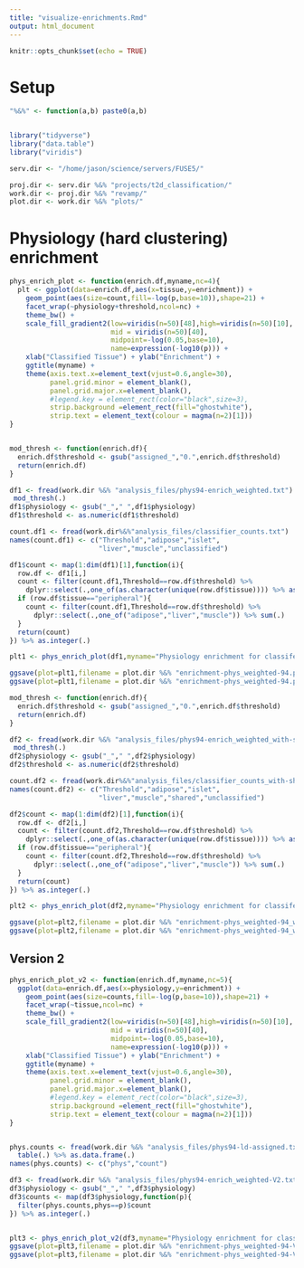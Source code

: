 ```yaml
---
title: "visualize-enrichments.Rmd"
output: html_document
---
```


```r
knitr::opts_chunk$set(echo = TRUE)
```


# Setup 

```r

"%&%" <- function(a,b) paste0(a,b)


library("tidyverse")
library("data.table")
library("viridis")

serv.dir <- "/home/jason/science/servers/FUSE5/"

proj.dir <- serv.dir %&% "projects/t2d_classification/"
work.dir <- proj.dir %&% "revamp/"
plot.dir <- work.dir %&% "plots/"


```



# Physiology (hard clustering) enrichment 


```r

phys_enrich_plot <- function(enrich.df,myname,nc=4){
  plt <- ggplot(data=enrich.df,aes(x=tissue,y=enrichment)) + 
    geom_point(aes(size=count,fill=-log(p,base=10)),shape=21) + 
    facet_wrap(~physiology+threshold,ncol=nc) + 
    theme_bw() + 
    scale_fill_gradient2(low=viridis(n=50)[48],high=viridis(n=50)[10],
                         mid = viridis(n=50)[40],
                         midpoint=-log(0.05,base=10),
                         name=expression(-log10(p))) + 
    xlab("Classified Tissue") + ylab("Enrichment") + 
    ggtitle(myname) +
    theme(axis.text.x=element_text(vjust=0.6,angle=30),
          panel.grid.minor = element_blank(),
          panel.grid.major.x=element_blank(),
          #legend.key = element_rect(color="black",size=3),
          strip.background =element_rect(fill="ghostwhite"),
          strip.text = element_text(colour = magma(n=2)[1]))
}



```

```r

mod_thresh <- function(enrich.df){
  enrich.df$threshold <- gsub("assigned_","0.",enrich.df$threshold)
  return(enrich.df)
}

df1 <- fread(work.dir %&% "analysis_files/phys94-enrich_weighted.txt") %>%
 mod_thresh(.)
df1$physiology <- gsub("_"," ",df1$physiology)
df1$threshold <- as.numeric(df1$threshold)

count.df1 <- fread(work.dir%&%"analysis_files/classifier_counts.txt")
names(count.df1) <- c("Threshold","adipose","islet",
                      "liver","muscle","unclassified")

df1$count <- map(1:dim(df1)[1],function(i){
  row.df <- df1[i,]
  count <- filter(count.df1,Threshold==row.df$threshold) %>% 
    dplyr::select(.,one_of(as.character(unique(row.df$tissue)))) %>% as.integer(.)
  if (row.df$tissue=="peripheral"){
    count <- filter(count.df1,Threshold==row.df$threshold) %>% 
      dplyr::select(.,one_of("adipose","liver","muscle")) %>% sum(.)  
  }
  return(count)
}) %>% as.integer(.)

plt1 <- phys_enrich_plot(df1,myname="Physiology enrichment for classifed loci (weighted)")

ggsave(plot=plt1,filename = plot.dir %&% "enrichment-phys_weighted-94.png",width=8,height=8)
ggsave(plot=plt1,filename = plot.dir %&% "enrichment-phys_weighted-94.pdf",width=8,height=8)

```


```r

mod_thresh <- function(enrich.df){
  enrich.df$threshold <- gsub("assigned_","0.",enrich.df$threshold)
  return(enrich.df)
}

df2 <- fread(work.dir %&% "analysis_files/phys94-enrich_weighted_with-shared.txt") %>%
 mod_thresh(.)
df2$physiology <- gsub("_"," ",df2$physiology)
df2$threshold <- as.numeric(df2$threshold)

count.df2 <- fread(work.dir%&%"analysis_files/classifier_counts_with-shared.txt")
names(count.df2) <- c("Threshold","adipose","islet",
                      "liver","muscle","shared","unclassified")

df2$count <- map(1:dim(df2)[1],function(i){
  row.df <- df2[i,]
  count <- filter(count.df2,Threshold==row.df$threshold) %>% 
    dplyr::select(.,one_of(as.character(unique(row.df$tissue)))) %>% as.integer(.)
  if (row.df$tissue=="peripheral"){
    count <- filter(count.df2,Threshold==row.df$threshold) %>% 
      dplyr::select(.,one_of("adipose","liver","muscle")) %>% sum(.)  
  }
  return(count)
}) %>% as.integer(.)

plt2 <- phys_enrich_plot(df2,myname="Physiology enrichment for classifed loci (weighted)")

ggsave(plot=plt2,filename = plot.dir %&% "enrichment-phys_weighted-94_with-shared.png",width=8,height=8)
ggsave(plot=plt2,filename = plot.dir %&% "enrichment-phys_weighted-94_with-shared.pdf",width=8,height=8)

```



## Version 2 


```r


phys_enrich_plot_v2 <- function(enrich.df,myname,nc=5){
  ggplot(data=enrich.df,aes(x=physiology,y=enrichment)) + 
    geom_point(aes(size=counts,fill=-log(p,base=10)),shape=21) +
    facet_wrap(~tissue,ncol=nc) + 
    theme_bw() + 
    scale_fill_gradient2(low=viridis(n=50)[48],high=viridis(n=50)[10],
                         mid = viridis(n=50)[40],
                         midpoint=-log(0.05,base=10),
                         name=expression(-log10(p))) + 
    xlab("Classified Tissue") + ylab("Enrichment") + 
    ggtitle(myname) +
    theme(axis.text.x=element_text(vjust=0.6,angle=30),
          panel.grid.minor = element_blank(),
          panel.grid.major.x=element_blank(),
          #legend.key = element_rect(color="black",size=3),
          strip.background =element_rect(fill="ghostwhite"),
          strip.text = element_text(colour = magma(n=2)[1]))
}



```


```r

phys.counts <- fread(work.dir %&% "analysis_files/phys94-ld-assigned.txt")$Physiology %>% 
  table(.) %>% as.data.frame(.)
names(phys.counts) <- c("phys","count")

```


```r


df3 <- fread(work.dir %&% "analysis_files/phys94-enrich_weighted-V2.txt") %>% mod_thresh(.)
df3$physiology <- gsub("_"," ",df3$physiology)
df3$counts <- map(df3$physiology,function(p){
  filter(phys.counts,phys==p)$count
}) %>% as.integer(.)


plt3 <- phys_enrich_plot_v2(df3,myname="Physiology enrichment for classifed loci (weighted)")
ggsave(plot=plt3,filename = plot.dir %&% "enrichment-phys_weighted-94-V2.png",width=12,height=3)
ggsave(plot=plt3,filename = plot.dir %&% "enrichment-phys_weighted-94-V2.pdf",width=12,height=3)
```

